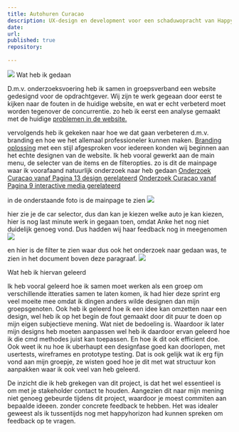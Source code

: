 ```yaml
---
title: Autohuren Curacao
description: UX-design en development voor een schaduwopracht van HappyHorizon
date: 
url:
published: true
repository: 
  
---
```




![](/curacao.png)
Wat heb ik gedaan 

D.m.v. onderzoeksvoering heb ik samen in groepsverband een website gedesignd voor de opdrachtgever. 
Wij zijn te werk gegeaan door eerst te kijken naar de fouten in de huidige website, en wat er echt verbeterd moet worden tegenover de concurrentie. 
zo heb ik eerst een analyse gemaakt met de huidige [problemen in de website.](/Problemenwebsite.pdf)

vervolgends heb ik gekeken naar hoe we dat gaan verbeteren d.m.v. branding en hoe we het allemaal professioneler kunnen maken. [Branding oplossing](/Curacaouitkomsten.pdf)
met een stijl afgesproken voor iedereen konden wij beginnen aan het echte designen van de website. Ik heb vooral gewerkt aan de main menu, de selecter van de items en de filteropties. 
zo is dit de mainpage waar ik voorafaand natuurlijk onderzoek naar heb gedaan 
[Onderzoek Curacao vanaf Pagina 13 design gerelateerd](/Design-af.pdf)
[Onderzoek Curacao vanaf Pagina 9 interactive media gerelateerd](/Interactivemediaaf.pdf)


in de onderstaande foto is de mainpage te zien
![](/sscura.png)


hier zie je de car selector, dus dan kan je kiezen welke auto je kan kiezen, hier is nog last minute werk in gegaan toen, omdat Anke het nog niet duidelijk genoeg vond. Dus hadden wij haar feedback nog in meegenomen
![](/sscura1.png)


en hier is de filter te zien waar dus ook het onderzoek naar gedaan was, te zien in het document boven deze paragraaf.
![](/sscura2.png)











Wat heb ik hiervan geleerd

Ik heb vooral geleerd hoe ik samen moet werken als een groep om verschillende itteraties samen te laten komen, ik had hier deze sprint erg veel moeite mee omdat ik dingen anders wilde designen dan mijn groepsgenoten. 
Ook heb ik geleerd hoe ik een idee kan omzetten naar een design, wel heb ik op het begin de fout gemaakt door dit puur te doen op mijn eigen subjectieve mening. Wat niet de bedoeling is. Waardoor ik later mijn designs heb moeten aanpassen 
wel heb ik daardoor ervan geleerd hoe ik die cmd methodes juist kan toepassen. En hoe ik dit ook efficient doe. Ook weet ik nu hoe ik uberhaupt een designfase goed kan doorlopen, met usertests, wireframes en prototype testing. 
Dat is ook gelijk wat ik erg fijn vond aan mijn groepje, ze wisten goed hoe je dit met wat structuur kon aanpakken waar ik ook veel van heb geleerd. 

De inzicht die ik heb grekegen van dit project, is dat het wel essentieel is om met je stakeholder contact te houden. Aangezien dit naar mijn mening niet genoeg gebeurde tijdens dit project, waardoor je moest commiten aan bepaalde ideeen. zonder concrete feedback te hebben. 
Het was idealer geweest als ik tussentijds nog met happyhorizon had kunnen spreken om feedback op te vragen. 